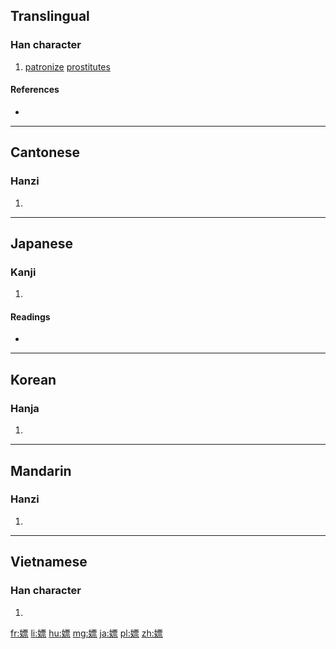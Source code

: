 ==Translingual==

===Han character===
{{Han char|rn=38|rad=女|as=11|sn=14|four=4149<sub>1</sub>|canj=女一田火 (VMWF)|ids=⿰[[女]][[票]]}}

# [[patronize]] [[prostitute]]s

====References====
* {{Han ref|kx=0269.210|dkj=06637|dj=0537.100|hdz=21076.050|uh=5AD6|ud=23254|bh=B9E2|bd=47586}}

----

==Cantonese==

===Hanzi===
{{yue-hanzi|jyut=|y=piu4}}

# {{defn|lang=yue|sort=女11}}

----

==Japanese==

===Kanji===
{{ja-kanji|grade=|rs=女11}}

# {{defn|lang=ja|sort=女11}}

====Readings====
* {{ja-readings|on=[[ひょう]] (hyō)|kun=[[かるい]] (karui)}}

----

==Korean==

===Hanja===
{{ko-hanja|hangeul=표|rv=pyo|mr=p'yo}}

# {{defn|lang=ko|sort=女11}}

----

==Mandarin==

===Hanzi===
{{cmn-hanzi|pin=[[piáo]] ([[piao2]])|wg=p'iao<sup>2</sup>}}

# {{defn|lang=cmn|sort=女11}}

----

==Vietnamese==

===Han character===
{{vi-hantu|[[phiêu]], [[phếu]], [[phiếu]], [[tẹo]], [[phèo]]|rs=女11}}

# {{defn|lang=vi|sort=女11}}

[[fr:嫖]]
[[li:嫖]]
[[hu:嫖]]
[[mg:嫖]]
[[ja:嫖]]
[[pl:嫖]]
[[zh:嫖]]